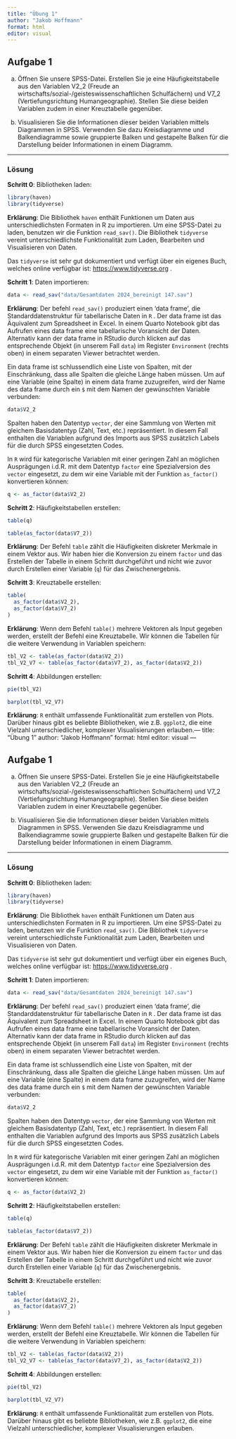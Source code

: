 ```yaml
---
title: "Übung 1"
author: "Jakob Hoffmann"
format: html
editor: visual
---
```


## Aufgabe 1

a.  Öffnen Sie unsere SPSS-Datei. Erstellen Sie je eine Häufigkeitstabelle aus den Variablen V2_2 (Freude an wirtschafts/sozial-/geisteswissenschaftlichen Schulfächern) und V7_2 (Vertiefungsrichtung Humangeographie). Stellen Sie diese beiden Variablen zudem in einer Kreuztabelle gegenüber.

b.  Visualisieren Sie die Informationen dieser beiden Variablen mittels Diagrammen in SPSS. Verwenden Sie dazu Kreisdiagramme und Balkendiagramme sowie gruppierte Balken und gestapelte Balken für die Darstellung beider Informationen in einem Diagramm.

------------------------------------------------------------------------

### Lösung

**Schritt 0**: Bibliotheken laden:

```r
library(haven)
library(tidyverse)
```

**Erklärung**: Die Bibliothek `haven` enthält Funktionen um Daten aus unterschiedlichsten Formaten in R zu importieren. Um eine SPSS-Datei zu laden, benutzen wir die Funktion `read_sav()`. Die Bibliothek `tidyverse` vereint unterschiedlichste Funktionalität zum Laden, Bearbeiten und Visualisieren von Daten.

Das `tidyverse` ist sehr gut dokumentiert und verfügt über ein eigenes Buch, welches online verfügbar ist: <https://www.tidyverse.org> .

**Schritt 1**: Daten importieren:

```r
data <- read_sav("data/Gesamtdaten 2024_bereinigt 147.sav")
```

**Erklärung**: Der befehl `read_sav()` produziert einen 'data frame', die Standarddatenstruktur für tabellarische Daten in `R` . Der data frame ist das Äquivalent zum Spreadsheet in Excel. In einem Quarto Notebook gibt das Aufrufen eines data frame eine tabellarische Voransicht der Daten. Alternativ kann der data frame in RStudio durch klicken auf das entsprechende Objekt (in unserem Fall `data`) im Register `Environment` (rechts oben) in einem separaten Viewer betrachtet werden.

Ein data frame ist schlussendlich eine Liste von Spalten, mit der Einschränkung, dass alle Spalten die gleiche Länge haben müssen. Um auf eine Variable (eine Spalte) in einem data frame zuzugreifen, wird der Name des data frame durch ein `$` mit dem Namen der gewünschten Variable verbunden:

```r
data$V2_2
```

Spalten haben den Datentyp `vector`, der eine Sammlung von Werten mit gleichem Basisdatentyp (Zahl, Text, etc.) repräsentiert. In diesem Fall enthalten die Variablen aufgrund des Imports aus SPSS zusätzlich Labels für die durch SPSS eingesetzten Codes.

In `R` wird für kategorische Variablen mit einer geringen Zahl an möglichen Ausprägungen i.d.R. mit dem Datentyp `factor` eine Spezialversion des `vector` eingesetzt, zu dem wir eine Variable mit der Funktion `as_factor()` konvertieren können:

```r
q <- as_factor(data$V2_2)
```

**Schritt 2**: Häufigkeitstabellen erstellen:

```r
table(q)
```

```r
table(as_factor(data$V7_2))
```

**Erklärung**: Der Befehl `table` zählt die Häufigkeiten diskreter Merkmale in einem Vektor aus. Wir haben hier die Konversion zu einem `factor` und das Erstellen der Tabelle in einem Schritt durchgeführt und nicht wie zuvor durch Erstellen einer Variable (`q`) für das Zwischenergebnis.

**Schritt 3**: Kreuztabelle erstellen:

```r
table(
  as_factor(data$V2_2), 
  as_factor(data$V7_2)
)
```

**Erklärung**: Wenn dem Befehl `table()` mehrere Vektoren als Input gegeben werden, erstellt der Befehl eine Kreuztabelle. Wir können die Tabellen für die weitere Verwendung in Variablen speichern:

```r
tbl_V2 <- table(as_factor(data$V2_2))
tbl_V2_V7 <- table(as_factor(data$V7_2), as_factor(data$V2_2))
```

**Schritt 4**: Abbildungen erstellen:

```r
pie(tbl_V2)
```

```r
barplot(tbl_V2_V7)
```

**Erklärung**: `R` enthält umfassende Funktionalität zum erstellen von Plots. Darüber hinaus gibt es beliebte Bibliotheken, wie z.B. `ggplot2`, die eine Vielzahl unterschiedlicher, komplexer Visualisierungen erlauben.---
title: "Übung 1"
author: "Jakob Hoffmann"
format: html
editor: visual
---

## Aufgabe 1

a.  Öffnen Sie unsere SPSS-Datei. Erstellen Sie je eine Häufigkeitstabelle aus den Variablen V2_2 (Freude an wirtschafts/sozial-/geisteswissenschaftlichen Schulfächern) und V7_2 (Vertiefungsrichtung Humangeographie). Stellen Sie diese beiden Variablen zudem in einer Kreuztabelle gegenüber.

b.  Visualisieren Sie die Informationen dieser beiden Variablen mittels Diagrammen in SPSS. Verwenden Sie dazu Kreisdiagramme und Balkendiagramme sowie gruppierte Balken und gestapelte Balken für die Darstellung beider Informationen in einem Diagramm.

------------------------------------------------------------------------

### Lösung

**Schritt 0**: Bibliotheken laden:

```r
library(haven)
library(tidyverse)
```

**Erklärung**: Die Bibliothek `haven` enthält Funktionen um Daten aus unterschiedlichsten Formaten in R zu importieren. Um eine SPSS-Datei zu laden, benutzen wir die Funktion `read_sav()`. Die Bibliothek `tidyverse` vereint unterschiedlichste Funktionalität zum Laden, Bearbeiten und Visualisieren von Daten.

Das `tidyverse` ist sehr gut dokumentiert und verfügt über ein eigenes Buch, welches online verfügbar ist: <https://www.tidyverse.org> .

**Schritt 1**: Daten importieren:

```r
data <- read_sav("data/Gesamtdaten 2024_bereinigt 147.sav")
```

**Erklärung**: Der befehl `read_sav()` produziert einen 'data frame', die Standarddatenstruktur für tabellarische Daten in `R` . Der data frame ist das Äquivalent zum Spreadsheet in Excel. In einem Quarto Notebook gibt das Aufrufen eines data frame eine tabellarische Voransicht der Daten. Alternativ kann der data frame in RStudio durch klicken auf das entsprechende Objekt (in unserem Fall `data`) im Register `Environment` (rechts oben) in einem separaten Viewer betrachtet werden.

Ein data frame ist schlussendlich eine Liste von Spalten, mit der Einschränkung, dass alle Spalten die gleiche Länge haben müssen. Um auf eine Variable (eine Spalte) in einem data frame zuzugreifen, wird der Name des data frame durch ein `$` mit dem Namen der gewünschten Variable verbunden:

```r
data$V2_2
```

Spalten haben den Datentyp `vector`, der eine Sammlung von Werten mit gleichem Basisdatentyp (Zahl, Text, etc.) repräsentiert. In diesem Fall enthalten die Variablen aufgrund des Imports aus SPSS zusätzlich Labels für die durch SPSS eingesetzten Codes.

In `R` wird für kategorische Variablen mit einer geringen Zahl an möglichen Ausprägungen i.d.R. mit dem Datentyp `factor` eine Spezialversion des `vector` eingesetzt, zu dem wir eine Variable mit der Funktion `as_factor()` konvertieren können:

```r
q <- as_factor(data$V2_2)
```

**Schritt 2**: Häufigkeitstabellen erstellen:

```r
table(q)
```

```r
table(as_factor(data$V7_2))
```

**Erklärung**: Der Befehl `table` zählt die Häufigkeiten diskreter Merkmale in einem Vektor aus. Wir haben hier die Konversion zu einem `factor` und das Erstellen der Tabelle in einem Schritt durchgeführt und nicht wie zuvor durch Erstellen einer Variable (`q`) für das Zwischenergebnis.

**Schritt 3**: Kreuztabelle erstellen:

```r
table(
  as_factor(data$V2_2), 
  as_factor(data$V7_2)
)
```

**Erklärung**: Wenn dem Befehl `table()` mehrere Vektoren als Input gegeben werden, erstellt der Befehl eine Kreuztabelle. Wir können die Tabellen für die weitere Verwendung in Variablen speichern:

```r
tbl_V2 <- table(as_factor(data$V2_2))
tbl_V2_V7 <- table(as_factor(data$V7_2), as_factor(data$V2_2))
```

**Schritt 4**: Abbildungen erstellen:

```r
pie(tbl_V2)
```

```r
barplot(tbl_V2_V7)
```

**Erklärung**: `R` enthält umfassende Funktionalität zum erstellen von Plots. Darüber hinaus gibt es beliebte Bibliotheken, wie z.B. `ggplot2`, die eine Vielzahl unterschiedlicher, komplexer Visualisierungen erlauben.